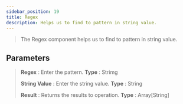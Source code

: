 ```yaml
---
sidebar_position: 19
title: Regex
description: Helps us to find to pattern in string value.
---
```


> The  Regex component helps us to find to pattern in string value.

## Parameters

> **Regex** :  Enter the pattern. **Type** : Strimg
>
> **String Value** : Enter the string value. **Type** : String
>
> **Result** :  Returns the results to operation. **Type** : Array[String]
